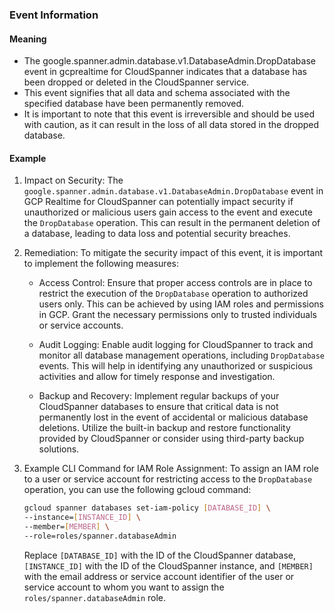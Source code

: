 
### Event Information

#### Meaning

- The google.spanner.admin.database.v1.DatabaseAdmin.DropDatabase event in gcprealtime for CloudSpanner indicates that a database has been dropped or deleted in the CloudSpanner service.
- This event signifies that all data and schema associated with the specified database have been permanently removed.
- It is important to note that this event is irreversible and should be used with caution, as it can result in the loss of all data stored in the dropped database.

#### Example

1. Impact on Security: The `google.spanner.admin.database.v1.DatabaseAdmin.DropDatabase` event in GCP Realtime for CloudSpanner can potentially impact security if unauthorized or malicious users gain access to the event and execute the `DropDatabase` operation. This can result in the permanent deletion of a database, leading to data loss and potential security breaches.

2. Remediation: To mitigate the security impact of this event, it is important to implement the following measures:

   - Access Control: Ensure that proper access controls are in place to restrict the execution of the `DropDatabase` operation to authorized users only. This can be achieved by using IAM roles and permissions in GCP. Grant the necessary permissions only to trusted individuals or service accounts.

   - Audit Logging: Enable audit logging for CloudSpanner to track and monitor all database management operations, including `DropDatabase` events. This will help in identifying any unauthorized or suspicious activities and allow for timely response and investigation.

   - Backup and Recovery: Implement regular backups of your CloudSpanner databases to ensure that critical data is not permanently lost in the event of accidental or malicious database deletions. Utilize the built-in backup and restore functionality provided by CloudSpanner or consider using third-party backup solutions.

3. Example CLI Command for IAM Role Assignment: To assign an IAM role to a user or service account for restricting access to the `DropDatabase` operation, you can use the following gcloud command:

   ```bash
   gcloud spanner databases set-iam-policy [DATABASE_ID] \
   --instance=[INSTANCE_ID] \
   --member=[MEMBER] \
   --role=roles/spanner.databaseAdmin
   ```

   Replace `[DATABASE_ID]` with the ID of the CloudSpanner database, `[INSTANCE_ID]` with the ID of the CloudSpanner instance, and `[MEMBER]` with the email address or service account identifier of the user or service account to whom you want to assign the `roles/spanner.databaseAdmin` role.

